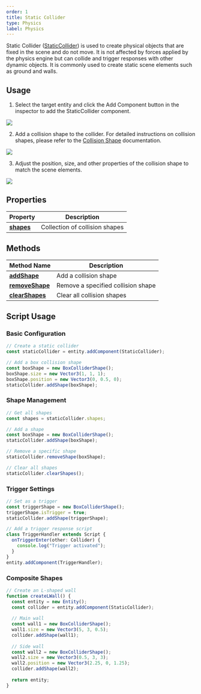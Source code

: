 ```yaml
---
order: 1
title: Static Collider
type: Physics
label: Physics
---
```


Static Collider ([StaticCollider](/apis/core/#StaticCollider)) is used to create physical objects that are fixed in the scene and do not move. It is not affected by forces applied by the physics engine but can collide and trigger responses with other dynamic objects. It is commonly used to create static scene elements such as ground and walls.

## Usage

1. Select the target entity and click the Add Component button in the inspector to add the StaticCollider component.

<Image src="https://mdn.alipayobjects.com/huamei_3zduhr/afts/img/A*g5RMQJwnSZsAAAAAAAAAAAAAesJ_AQ/original" />

2. Add a collision shape to the collider. For detailed instructions on collision shapes, please refer to the [Collision Shape](/docs/physics/collider/colliderShape) documentation.

<Image src="https://mdn.alipayobjects.com/huamei_3zduhr/afts/img/A*UcaRSb0nahcAAAAAAAAAAAAAesJ_AQ/original" />

3. Adjust the position, size, and other properties of the collision shape to match the scene elements.

<Image src="https://mdn.alipayobjects.com/huamei_3zduhr/afts/img/A*g5RMQJwnSZsAAAAAAAAAAAAAesJ_AQ/original" />

## Properties

| Property                                  | Description       |
| ----------------------------------------- | ----------------- |
| [**shapes**](/apis/core/#Collider-shapes) | Collection of collision shapes |

## Methods

| Method Name                                          | Description       |
| --------------------------------------------------- | ----------------- |
| [**addShape**](/apis/core/#Collider-addShape)       | Add a collision shape     |
| [**removeShape**](/apis/core/#Collider-removeShape) | Remove a specified collision shape |
| [**clearShapes**](/apis/core/#Collider-clearShapes) | Clear all collision shapes |


## Script Usage

### Basic Configuration

```typescript
// Create a static collider
const staticCollider = entity.addComponent(StaticCollider);

// Add a box collision shape
const boxShape = new BoxColliderShape();
boxShape.size = new Vector3(1, 1, 1);
boxShape.position = new Vector3(0, 0.5, 0);
staticCollider.addShape(boxShape);
```

### Shape Management

```typescript
// Get all shapes
const shapes = staticCollider.shapes;

// Add a shape
const boxShape = new BoxColliderShape();
staticCollider.addShape(boxShape);

// Remove a specific shape
staticCollider.removeShape(boxShape);

// Clear all shapes
staticCollider.clearShapes();
```

### Trigger Settings

```typescript
// Set as a trigger
const triggerShape = new BoxColliderShape();
triggerShape.isTrigger = true;
staticCollider.addShape(triggerShape);

// Add a trigger response script
class TriggerHandler extends Script {
  onTriggerEnter(other: Collider) {
    console.log("Trigger activated");
  }
}
entity.addComponent(TriggerHandler);
```

### Composite Shapes

```typescript
// Create an L-shaped wall
function createLWall() {
  const entity = new Entity();
  const collider = entity.addComponent(StaticCollider);
  
  // Main wall
  const wall1 = new BoxColliderShape();
  wall1.size = new Vector3(5, 3, 0.5);
  collider.addShape(wall1);
  
  // Side wall
  const wall2 = new BoxColliderShape();
  wall2.size = new Vector3(0.5, 3, 3);
  wall2.position = new Vector3(2.25, 0, 1.25);
  collider.addShape(wall2);
  
  return entity;
}
```

